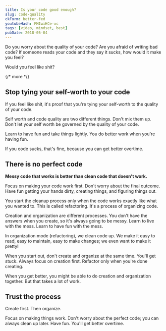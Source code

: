 ```yaml
---
title: Is your code good enough?
slug: code-quality
ckForm: better-fed
youtubeHash: FMIwiHCe-xc
tags: [video, mindset, best]
pubDate: 2018-05-04
---
```


Do you worry about the quality of your code? Are you afraid of writing bad code? If someone reads your code and they say it sucks, how would it make you feel?

Would you feel like shit?

{/* more */}

## Stop tying your self-worth to your code

If you feel like shit, it's proof that you're tying your self-worth to the quality of your code.

Self worth and code quality are two different things. Don't mix them up. Don't let your self worth be governed by the quality of your code.

Learn to have fun and take things lightly. You do better work when you're having fun.

If you code sucks, that's fine, because you can get better overtime.

## There is no perfect code

**Messy code that works is better than clean code that doesn't work.**

Focus on making your code work first. Don't worry about the final outcome. Have fun getting your hands dirty, creating things, and figuring things out.

You start the cleanup process only when the code works exactly like what you wanted to. This is called refactoring. It's a process of organizing code.

Creation and organization are different processes. You don't have the answers when you create, so it's always going to be messy. Learn to live with the mess. Learn to have fun with the mess.

In organization mode (refactoring), we clean code up. We make it easy to read, easy to maintain, easy to make changes; we even want to make it pretty!

When you start out, don't create and organize at the same time. You'll get stuck. Always focus on creation first. Refactor only when you're done creating.

When you get better, you might be able to do creation and organization together. But that takes a lot of work.

## Trust the process

Create first. Then organize.

Focus on making things work. Don't worry about the perfect code; you can always clean up later. Have fun. You'll get better overtime.
